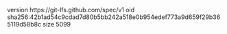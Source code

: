version https://git-lfs.github.com/spec/v1
oid sha256:42b1ad54c9cdad7d80b5bb242a518e0b954edef773a9d659f29b365119d58b8c
size 5099

